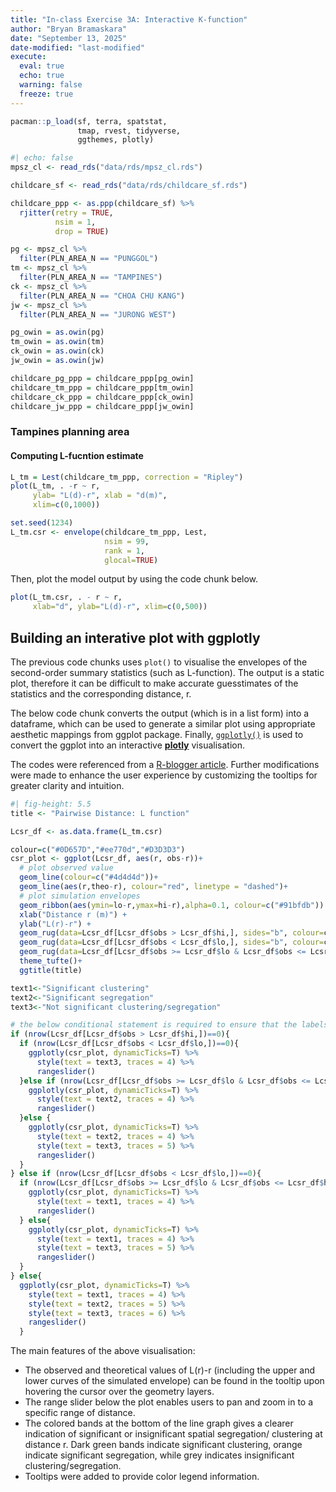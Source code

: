 ```yaml
---
title: "In-class Exercise 3A: Interactive K-function"
author: "Bryan Bramaskara"
date: "September 13, 2025"
date-modified: "last-modified"
execute: 
  eval: true
  echo: true
  warning: false
  freeze: true
---
```


```r
pacman::p_load(sf, terra, spatstat, 
               tmap, rvest, tidyverse,
               ggthemes, plotly)
```

```r
#| echo: false
mpsz_cl <- read_rds("data/rds/mpsz_cl.rds")
```

```r
childcare_sf <- read_rds("data/rds/childcare_sf.rds") 

```

```r
childcare_ppp <- as.ppp(childcare_sf) %>%
  rjitter(retry = TRUE,
          nsim = 1,
          drop = TRUE)
```

```r
pg <- mpsz_cl %>%
  filter(PLN_AREA_N == "PUNGGOL")
tm <- mpsz_cl %>%
  filter(PLN_AREA_N == "TAMPINES")
ck <- mpsz_cl %>%
  filter(PLN_AREA_N == "CHOA CHU KANG")
jw <- mpsz_cl %>%
  filter(PLN_AREA_N == "JURONG WEST")
```

```r
pg_owin = as.owin(pg)
tm_owin = as.owin(tm)
ck_owin = as.owin(ck)
jw_owin = as.owin(jw)
```

```r
childcare_pg_ppp = childcare_ppp[pg_owin]
childcare_tm_ppp = childcare_ppp[tm_owin]
childcare_ck_ppp = childcare_ppp[ck_owin]
childcare_jw_ppp = childcare_ppp[jw_owin]
```

### Tampines planning area

#### Computing L-fucntion estimate

```r
L_tm = Lest(childcare_tm_ppp, correction = "Ripley")
plot(L_tm, . -r ~ r, 
     ylab= "L(d)-r", xlab = "d(m)", 
     xlim=c(0,1000))
```

```r
set.seed(1234)
L_tm.csr <- envelope(childcare_tm_ppp, Lest, 
                     nsim = 99, 
                     rank = 1, 
                     glocal=TRUE)

```

Then, plot the model output by using the code chunk below.

```r
plot(L_tm.csr, . - r ~ r, 
     xlab="d", ylab="L(d)-r", xlim=c(0,500))
```

## Building an interative plot with ggplotly

The previous code chunks uses `plot()` to visualise the envelopes of the second-order summary statistics (such as L-function). The output is a static plot, therefore it can be difficult to make accurate guesstimates of the statistics and the corresponding distance, r.

The below code chunk converts the output (which is in a list form) into a dataframe, which can be used to generate a similar plot using appropriate aesthetic mappings from ggplot package. Finally, [`ggplotly()`](https://plotly.com/ggplot2/) is used to convert the ggplot into an interactive [**plotly**](https://plotly.com/r/) visualisation.

The codes were referenced from a [R-blogger article](https://www.r-bloggers.com/quantumplots-with-ggplot2-and-spatstat/). Further modifications were made to enhance the user experience by customizing the tooltips for greater clarity and intuition.

```r
#| fig-height: 5.5
title <- "Pairwise Distance: L function"

Lcsr_df <- as.data.frame(L_tm.csr)

colour=c("#0D657D","#ee770d","#D3D3D3")
csr_plot <- ggplot(Lcsr_df, aes(r, obs-r))+
  # plot observed value
  geom_line(colour=c("#4d4d4d"))+
  geom_line(aes(r,theo-r), colour="red", linetype = "dashed")+
  # plot simulation envelopes
  geom_ribbon(aes(ymin=lo-r,ymax=hi-r),alpha=0.1, colour=c("#91bfdb")) +
  xlab("Distance r (m)") +
  ylab("L(r)-r") +
  geom_rug(data=Lcsr_df[Lcsr_df$obs > Lcsr_df$hi,], sides="b", colour=colour[1])  +
  geom_rug(data=Lcsr_df[Lcsr_df$obs < Lcsr_df$lo,], sides="b", colour=colour[2]) +
  geom_rug(data=Lcsr_df[Lcsr_df$obs >= Lcsr_df$lo & Lcsr_df$obs <= Lcsr_df$hi,], sides="b", color=colour[3]) +
  theme_tufte()+
  ggtitle(title)

text1<-"Significant clustering"
text2<-"Significant segregation"
text3<-"Not significant clustering/segregation"

# the below conditional statement is required to ensure that the labels (text1/2/3) are assigned to the correct traces
if (nrow(Lcsr_df[Lcsr_df$obs > Lcsr_df$hi,])==0){ 
  if (nrow(Lcsr_df[Lcsr_df$obs < Lcsr_df$lo,])==0){ 
    ggplotly(csr_plot, dynamicTicks=T) %>%
      style(text = text3, traces = 4) %>%
      rangeslider() 
  }else if (nrow(Lcsr_df[Lcsr_df$obs >= Lcsr_df$lo & Lcsr_df$obs <= Lcsr_df$hi,])==0){ 
    ggplotly(csr_plot, dynamicTicks=T) %>%
      style(text = text2, traces = 4) %>%
      rangeslider() 
  }else {
    ggplotly(csr_plot, dynamicTicks=T) %>%
      style(text = text2, traces = 4) %>%
      style(text = text3, traces = 5) %>%
      rangeslider() 
  }
} else if (nrow(Lcsr_df[Lcsr_df$obs < Lcsr_df$lo,])==0){
  if (nrow(Lcsr_df[Lcsr_df$obs >= Lcsr_df$lo & Lcsr_df$obs <= Lcsr_df$hi,])==0){
    ggplotly(csr_plot, dynamicTicks=T) %>%
      style(text = text1, traces = 4) %>%
      rangeslider() 
  } else{
    ggplotly(csr_plot, dynamicTicks=T) %>%
      style(text = text1, traces = 4) %>%
      style(text = text3, traces = 5) %>%
      rangeslider()
  }
} else{
  ggplotly(csr_plot, dynamicTicks=T) %>%
    style(text = text1, traces = 4) %>%
    style(text = text2, traces = 5) %>%
    style(text = text3, traces = 6) %>%
    rangeslider()
  }
```

::: callout-note
The main features of the above visualisation:

-   The observed and theoretical values of L(r)-r (including the upper and lower curves of the simulated envelope) can be found in the tooltip upon hovering the cursor over the geometry layers.
-   The range slider below the plot enables users to pan and zoom in to a specific range of distance.
-   The colored bands at the bottom of the line graph gives a clearer indication of significant or insignificant spatial segregation/ clustering at distance r. Dark green bands indicate significant clustering, orange indicate significant segregation, while grey indicates insignificant clustering/segregation.
-   Tooltips were added to provide color legend information.
:::
